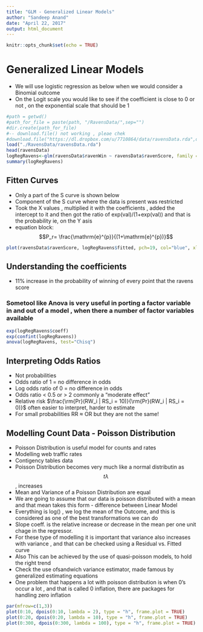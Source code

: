 ```yaml
---
title: "GLM - Generalized Linear Models"
author: "Sandeep Anand"
date: "April 22, 2017"
output: html_document
---
```


```r
knitr::opts_chunk$set(echo = TRUE)
```

# Generalized Linear Models

  - We will use logistic regression as below when we would consider a Binomial outcome
  - On the Logit scale you would like to see if the coefficient is close to 0 or not , on the exponential scale that should be 1

```r
#path = getwd()
#path_for_file = paste(path, "/RavensData/",sep="")
#dir.create(path_for_file)
#-- download.file() not working , pleae chek
#download.file("https://dl.dropbox.com/u/7710864/data/ravensData.rda",destfile="./RavensData/ravensData.rda",method="curl")
load("./RavensData/ravensData.rda")
head(ravensData)
logRegRavens<-glm(ravensData$ravenWin ~ ravensData$ravenScore, family = "binomial")
summary(logRegRavens)
```

## Fitten Curves  
  * Only a part of the S curve is shown below
  * Component of the S curve where the data is present was restricted 
  * Took the X values , multiplied it with the coefficients , added the intercept to it and then got the ratio of exp(val)/(1+exp(val)) and that is the probability ie, on the Y       asis
  * equation block:
  $$P_r= \frac{\mathrm{e}^{p}}{(1+\mathrm{e}^{p})}$$

```r
plot(ravensData$ravenScore, logRegRavens$fitted, pch=19, col="blue", xlab = "Score", ylab = "Prob Ravens Win")
```

## Understanding the coefficients
  * 11% increase in the probability of winning of every point that the ravens score

### Sometool like Anova is very useful in porting a factor variable in and out of a model , when there a number of factor variables available

```r
exp(logRegRavens$coeff)
exp(confint(logRegRavens))
anova(logRegRavens, test="Chisq")
```

## Interpreting Odds Ratios

  - Not probabilities
  - Odds ratio of 1 = no difference in odds
  - Log odds ratio of 0 = no difference in odds
  - Odds ratio < 0.5 or > 2 commonly a "moderate effect"
  - Relative risk $\frac{\rm{Pr}(RW_i | RS_i = 10)}{\rm{Pr}(RW_i | RS_i = 0)}$ often easier to interpret, harder to estimate
  - For small probabilities RR $\approx$ OR but they are not the same!
  
## Modelling Count Data - Poisson Distribution

  - Poisson Distribution is useful model for counts and rates
  - Modelling web traffic rates
  - Contigency tables data
  - Poisson Distribution becomes very much like a normal distributin as $$t\lambda$$, increases
  - Mean and Variance of a Poisson Distribution are equal
  - We are going to assume that our data is poisson distributed with a mean and that mean takes this form - difference between Linear Model
  - Everything is log() , we log the mean of the Outcome, and this is considered as one of the best transformations we can do 
  - Slope coeff. is the relative increase or decrease in the mean per one unit chage in the regressor.
  - For these type of modelling it is important that variance also increases with variance , and that can be checked using a Residual vs. Fitted curve 
  - Also This can be achieved by the use of quasi-poisson models, to hold the right trend
  - Check the use ofsandwich variance estimator, made famous by generalized estimating equations
  - One problem that happens a lot with poisson distribution is when 0's occur a lot , and that is called 0 inflation, there are packages for handling zero inflation
  
```r
par(mfrow=c(1,3))
plot(0:10, dpois(0:10, lambda = 2), type = "h", frame.plot = TRUE)
plot(0:20, dpois(0:20, lambda = 10), type = "h", frame.plot = TRUE)
plot(0:300, dpois(0:300, lambda = 100), type = "h", frame.plot = TRUE)
```
